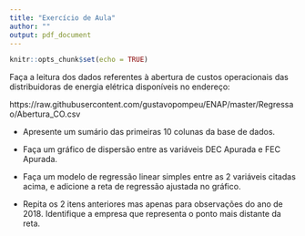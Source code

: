 ```yaml
---
title: "Exercício de Aula"
author: ""
output: pdf_document
---
```


```r
knitr::opts_chunk$set(echo = TRUE)
```

Faça a leitura dos dados referentes à abertura de custos operacionais das distribuidoras de energia elétrica disponíveis no endereço:

https://raw.githubusercontent.com/gustavopompeu/ENAP/master/Regressao/Abertura_CO.csv


* Apresente um sumário das primeiras 10 colunas da base de dados.

* Faça um gráfico de dispersão entre as variáveis DEC Apurada e FEC Apurada.

* Faça um modelo de regressão linear simples entre as 2 variáveis citadas acima, e adicione a reta de regressão ajustada no gráfico.

* Repita os 2 itens anteriores mas apenas para observações do ano de 2018. Identifique a empresa que representa o ponto mais distante da reta.
